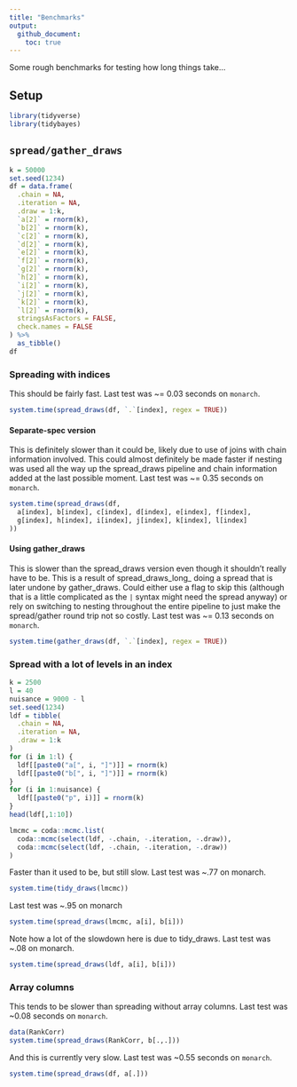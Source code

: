 ```yaml
---
title: "Benchmarks"
output:  
  github_document:
    toc: true
---
```


Some rough benchmarks for testing how long things take...

## Setup

```r
library(tidyverse)
library(tidybayes)
```

## `spread/gather_draws`

```r
k = 50000
set.seed(1234)
df = data.frame(
  .chain = NA,
  .iteration = NA,
  .draw = 1:k,
  `a[2]` = rnorm(k),
  `b[2]` = rnorm(k),
  `c[2]` = rnorm(k),
  `d[2]` = rnorm(k),
  `e[2]` = rnorm(k),
  `f[2]` = rnorm(k),
  `g[2]` = rnorm(k),
  `h[2]` = rnorm(k),
  `i[2]` = rnorm(k),
  `j[2]` = rnorm(k),
  `k[2]` = rnorm(k),
  `l[2]` = rnorm(k),
  stringsAsFactors = FALSE,
  check.names = FALSE
) %>%
  as_tibble()
df
```

### Spreading with indices

This should be fairly fast. Last test was ~= 0.03 seconds on `monarch`.

```r
system.time(spread_draws(df, `.`[index], regex = TRUE))
```

#### Separate-spec version

This is definitely slower than it could be, likely due to use of joins with chain information involved. This could almost
definitely be made faster if nesting was used all the way up the spread_draws pipeline and chain information added
at the last possible moment. Last test was ~= 0.35 seconds on `monarch`.

```r
system.time(spread_draws(df, 
  a[index], b[index], c[index], d[index], e[index], f[index], 
  g[index], h[index], i[index], j[index], k[index], l[index]
))
```

#### Using gather_draws

This is slower than the spread_draws version even though it shouldn't really have to be. This is a result of spread_draws_long_ doing a spread that is later undone by gather_draws. Could either use a flag to skip this (although that is a little complicated as the `|` syntax might need the spread anyway) or rely on switching to nesting throughout the entire pipeline to just make the spread/gather round trip not so costly. Last test was ~= 0.13 seconds on `monarch`.

```r
system.time(gather_draws(df, `.`[index], regex = TRUE))
```


### Spread with a lot of levels in an index

```r
k = 2500
l = 40
nuisance = 9000 - l
set.seed(1234)
ldf = tibble(
  .chain = NA,
  .iteration = NA,
  .draw = 1:k
)
for (i in 1:l) {
  ldf[[paste0("a[", i, "]")]] = rnorm(k)
  ldf[[paste0("b[", i, "]")]] = rnorm(k)
}
for (i in 1:nuisance) {
  ldf[[paste0("p", i)]] = rnorm(k)
}
head(ldf[,1:10])
```

```r
lmcmc = coda::mcmc.list(
  coda::mcmc(select(ldf, -.chain, -.iteration, -.draw)),
  coda::mcmc(select(ldf, -.chain, -.iteration, -.draw))
)
```

Faster than it used to be, but still slow. Last test was ~.77 on monarch.

```r
system.time(tidy_draws(lmcmc))
```

Last test was ~.95 on monarch

```r
system.time(spread_draws(lmcmc, a[i], b[i]))
```

Note how a lot of the slowdown here is due to tidy_draws. Last test was ~.08 on monarch.

```r
system.time(spread_draws(ldf, a[i], b[i]))
```


### Array columns

This tends to be slower than spreading without array columns. Last test was ~0.08 seconds on `monarch`.

```r
data(RankCorr)
system.time(spread_draws(RankCorr, b[.,.]))
```

And this is currently very slow. Last test was ~0.55 seconds on `monarch`.

```r
system.time(spread_draws(df, a[.]))
```
